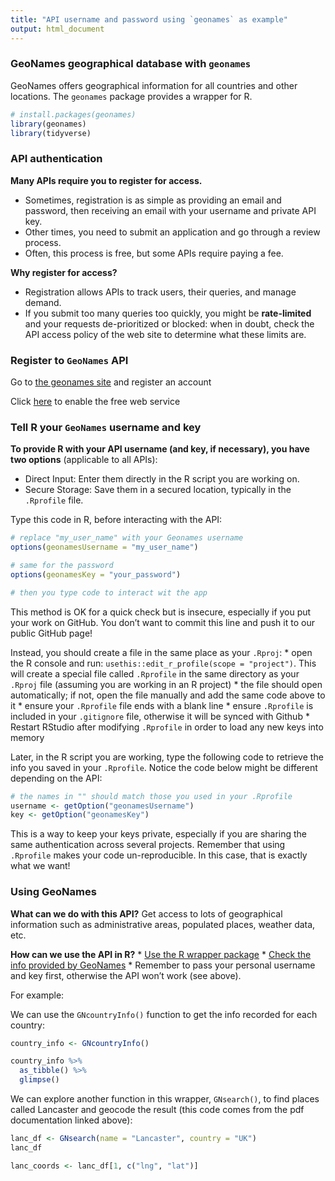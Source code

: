 ```yaml
---
title: "API username and password using `geonames` as example"
output: html_document
---
```


### GeoNames geographical database with `geonames`

GeoNames offers geographical information for all countries and other locations. The `geonames` package provides a wrapper for R.

```r
# install.packages(geonames)
library(geonames)
library(tidyverse)
```


### API authentication

**Many APIs require you to register for access.**

* Sometimes, registration is as simple as providing an email and password, then receiving an email with your username and private API key.
* Other times, you need to submit an application and go through a review process.
* Often, this process is free, but some APIs require paying a fee.

**Why register for access?** 

* Registration allows APIs to track users, their queries, and manage demand. 
* If you submit too many queries too quickly, you might be **rate-limited** and your requests de-prioritized or blocked: when in doubt, check the API access policy of the web site to determine what these limits are.


### Register to `GeoNames` API

Go to [the geonames site](http://www.geonames.org/login/) and register an account 

Click [here](http://www.geonames.org/enablefreewebservice) to enable the free web service


### Tell R your `GeoNames` username and key

**To provide R with your API username (and key, if necessary), you have two options** (applicable to all APIs):

* Direct Input: Enter them directly in the R script you are working on.
* Secure Storage: Save them in a secured location, typically in the `.Rprofile` file.

Type this code in R, before interacting with the API: 
```r
# replace "my_user_name" with your Geonames username
options(geonamesUsername = "my_user_name") 

# same for the password
options(geonamesKey = "your_password")

# then you type code to interact wit the app
```

This method is OK for a quick check but is insecure, especially if you put your work on GitHub. You don't want to commit this line and push it to our public GitHub page!

Instead, you should create a file in the same place as your `.Rproj`:
  * open the R console and run: `usethis::edit_r_profile(scope = "project")`. This will create a special file called `.Rprofile` in the same directory as your `.Rproj` file (assuming you are working in an R project)
  * the file should open automatically; if not, open the file manually and add the same code above to it
      * ensure your `.Rprofile` file ends with a blank line
      * ensure `.Rprofile` is included in your `.gitignore` file, otherwise it will be synced with Github
* Restart RStudio after modifying `.Rprofile` in order to load any new keys into memory

Later, in the R script you are working, type the following code to retrieve the info you saved in your `.Rprofile`. Notice the code below might be different depending on the API:

```r

# the names in "" should match those you used in your .Rprofile
username <- getOption("geonamesUsername") 
key <- getOption("geonamesKey")
```

This is a way to keep your keys private, especially if you are sharing the same authentication across several projects. Remember that using `.Rprofile` makes your code un-reproducible. In this case, that is exactly what we want!


### Using GeoNames

**What can we do with this API?** Get access to lots of geographical information such as administrative areas, populated places, weather data, etc.

**How can we use the API in R?** 
* [Use the R wrapper package](chrome-extension://efaidnbmnnnibpcajpcglclefindmkaj/https://cran.r-project.org/web/packages/geonames/geonames.pdf)
* [Check the info provided by GeoNames](http://www.geonames.org/export/)
* Remember to pass your personal username and key first, otherwise the API won't work (see above).

For example:

We can use the `GNcountryInfo()` function to get the info recorded for each country:

```r
country_info <- GNcountryInfo()
```

```r
country_info %>%
  as_tibble() %>%
  glimpse()
```

We can explore another function in this wrapper, `GNsearch()`, to find places called Lancaster and geocode the result (this code comes from the pdf documentation linked above):
```r
lanc_df <- GNsearch(name = "Lancaster", country = "UK")
lanc_df

lanc_coords <- lanc_df[1, c("lng", "lat")]
```


